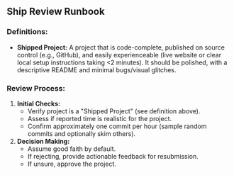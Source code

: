 ## Ship Review Runbook

### Definitions:

- **Shipped Project:** A project that is code-complete, published on source control (e.g., GitHub), and easily experienceable (live website or clear local setup instructions taking \<2 minutes). It should be polished, with a descriptive README and minimal bugs/visual glitches.

### Review Process:

1.  **Initial Checks:**
    - Verify project is a "Shipped Project" (see definition above).
    - Assess if reported time is realistic for the project.
    - Confirm approximately one commit per hour (sample random commits and optionally skim others).
2.  **Decision Making:**
    - Assume good faith by default.
    - If rejecting, provide actionable feedback for resubmission.
    - If unsure, approve the project.
